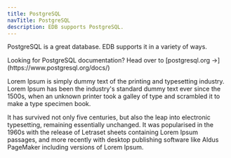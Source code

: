 ```yaml
---
title: PostgreSQL
navTitle: PostgreSQL
description: EDB supports PostgreSQL.
---
```


PostgreSQL is a great database. EDB supports it in a variety of ways.

<Attention>
    Looking for PostgreSQL documentation? Head over to [postgresql.org &rarr;](https://www.postgresql.org/docs/)
</Attention>

Lorem Ipsum is simply dummy text of the printing and typesetting industry. Lorem Ipsum has been the industry's standard dummy text ever since the 1500s, when an unknown printer took a galley of type and scrambled it to make a type specimen book. 

It has survived not only five centuries, but also the leap into electronic typesetting, remaining essentially unchanged. It was popularised in the 1960s with the release of Letraset sheets containing Lorem Ipsum passages, and more recently with desktop publishing software like Aldus PageMaker including versions of Lorem Ipsum.